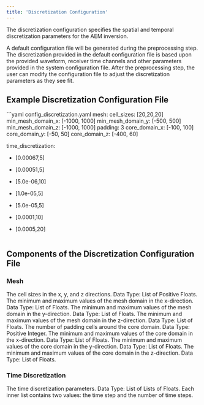 ```yaml
---
title: 'Discretization Configuration'
---
```


The discretization configuration specifies the spatial and temporal discretization parameters for the AEM inversion. 

<Tip>
A default configuration file will be generated during the preprocessing step. The discretization provided in the default configuration file is based upon the provided waveform, receiver time channels and other parameters provided in the system configuration file. After the preprocessing step, the user can modify the configuration file to adjust the discretization parameters as they see fit.
</Tip>

## Example Discretization Configuration File


<Accordion title="Example Discretization Configuration File:">
  ```yaml config_discretization.yaml
  mesh: 
  cell_sizes: [20,20,20]
  min_mesh_domain_x: [-1000, 1000]
  min_mesh_domain_y: [-500, 500]
  min_mesh_domain_z: [-1000, 1000]
  padding: 3
  core_domain_x: [-100, 100]  
  core_domain_y: [-50, 50]
  core_domain_z: [-400, 60] 
  
time_discretization: 
- [0.00067,5]
- [0.00051,5]
- [5.0e-06,10]
- [1.0e-05,5]
- [5.0e-05,5]
- [0.0001,10]
- [0.0005,20]

  ```
</Accordion>

## Components of the Discretization Configuration File

### Mesh

<AccordionGroup>
  <Accordion title="Cell Sizes (cell_sizes)">
    The cell sizes in the x, y, and z directions. Data Type: List of Positive Floats.
  </Accordion>
  <Accordion title="Minimum Mesh Domain X (min_mesh_domain_x)">
    The minimum and maximum values of the mesh domain in the x-direction. Data Type: List of Floats.
  </Accordion>
  <Accordion title="Minimum Mesh Domain Y (min_mesh_domain_y)">
    The minimum and maximum values of the mesh domain in the y-direction. Data Type: List of Floats.
  </Accordion>
  <Accordion title="Minimum Mesh Domain Z (min_mesh_domain_z)">
    The minimum and maximum values of the mesh domain in the z-direction. Data Type: List of Floats.
  </Accordion>
  <Accordion title="Padding (padding)">
    The number of padding cells around the core domain. Data Type: Positive Integer.
  </Accordion>
  <Accordion title="Core Domain X (core_domain_x)">
    The minimum and maximum values of the core domain in the x-direction. Data Type: List of Floats.
  </Accordion>
  <Accordion title="Core Domain Y (core_domain_y)">
    The minimum and maximum values of the core domain in the y-direction. Data Type: List of Floats.
  </Accordion>
  <Accordion title="Core Domain Z (core_domain_z)">
    The minimum and maximum values of the core domain in the z-direction. Data Type: List of Floats.
  </Accordion>
</AccordionGroup>

### Time Discretization

<AccordionGroup>
  <Accordion title="Time Discretization">
    The time discretization parameters. Data Type: List of Lists of Floats. Each inner list contains two values: the time step and the number of time steps.
  </Accordion>    
</AccordionGroup>